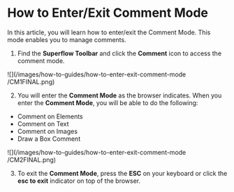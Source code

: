 # How to Enter/Exit Comment Mode

In this article, you will learn how to enter/exit the Comment Mode. This mode enables you to manage comments.

1. Find the **Superflow Toolbar** and click the **Comment** icon to access the comment mode.

<Frame>
![](/images/how-to-guides/how-to-enter-exit-comment-mode
/CM1FINAL.png)
</Frame>

2. You will enter the **Comment Mode** as the browser indicates. When you enter the **Comment Mode**, you will be able to do the following:
* Comment on Elements
* Comment on Text
* Comment on Images
* Draw a Box Comment

<Frame>
![](/images/how-to-guides/how-to-enter-exit-comment-mode
/CM2FINAL.png)
</Frame>

3. To exit the **Comment Mode**, press the **ESC** on your keyboard or click the **esc to exit** indicator on top of the browser.
